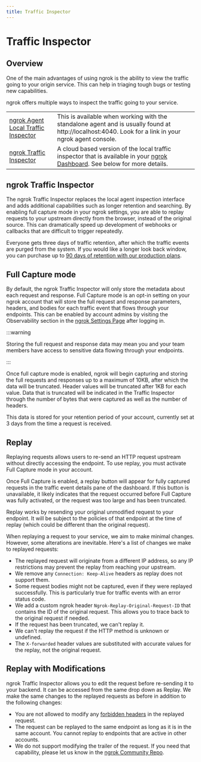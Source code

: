 ```yaml
---
title: Traffic Inspector
---
```


# Traffic Inspector

## Overview

One of the main advantages of using ngrok is the ability to view the traffic going
to your origin service. This can help in triaging tough bugs or testing new capabilities.

ngrok offers multiple ways to inspect the traffic going to your service.

|                                                                              |                                                                                                                                                                                            |
| ---------------------------------------------------------------------------- | ------------------------------------------------------------------------------------------------------------------------------------------------------------------------------------------ |
| [ngrok Agent Local Traffic Inspector](/agent/web-inspection-interface/) | This is available when working with the standalone agent and is usually found at http://localhost:4040. Look for a link in your ngrok agent console.                                       |
| [ngrok Traffic Inspector](#ngrok-traffic-inspector)                          | A cloud based version of the local traffic inspector that is available in your [ngrok Dashboard](https://dashboard.ngrok.com/observability/traffic-inspector). See below for more details. |

## ngrok Traffic Inspector

The ngrok Traffic Inspector replaces the local agent inspection interface and adds additional capabilities such as longer retention and searching.
By enabling full capture mode in your ngrok settings, you are able to replay requests to your upstream directly from the browser, instead of the original source.
This can dramatically speed up development of webhooks or callbacks that are difficult to trigger repeatedly.

Everyone gets three days of traffic retention, after which the traffic events are purged from the system. If you would like a longer look back window, you can purchase up to [90 days of retention with our production plans](https://ngrok.com/pricing).

## Full Capture mode

By default, the ngrok Traffic Inspector will only store the metadata about each request and response. Full Capture mode is an opt-in setting on your ngrok account that will store the full request and response parameters, headers, and bodies for each traffic event that flows through your endpoints.
This can be enabled by account admins by visiting the Observability section in the [ngrok Settings Page](https://dashboard.ngrok.com/settings#observability) after logging in.

:::warning

Storing the full request and response data may mean you and your team members have access to sensitive data flowing through your endpoints.

:::

Once full capture mode is enabled, ngrok will begin capturing and storing the full requests and responses up to a maximum of 10KB, after which the data will be truncated. Header values will be truncated after 1KB for each value.
Data that is truncated will be indicated in the Traffic Inspector through the number of bytes that were captured as well as the number of headers.

This data is stored for your retention period of your account, currently set at 3 days from the time a request is received.

## Replay

Replaying requests allows users to re-send an HTTP request upstream without directly accessing the endpoint. To use replay, you must activate Full Capture mode in your account.

Once Full Capture is enabled, a replay button will appear for fully captured requests in the traffic event details pane of the dashboard. If this button is unavailable, it likely indicates that the request occurred before Full Capture was fully activated, or the request was too large and has been truncated.

Replay works by resending your original unmodified request to your endpoint. It will be subject to the policies of that endpoint at the time of replay (which could be different than the original request).

When replaying a request to your service, we aim to make minimal changes. However, some alterations are inevitable. Here's a list of changes we make to replayed requests:

- The replayed request will originate from a different IP address, so any IP restrictions may prevent the replay from reaching your upstream.
- We remove any `Connection: Keep-Alive` headers as replay does not support them.
- Some request bodies might not be captured, even if they were replayed successfully. This is particularly true for traffic events with an error status code.
- We add a custom ngrok header `Ngrok-Replay-Original-Request-ID` that contains the ID of the original request. This allows you to trace back to the original request if needed.
- If the request has been truncated, we can't replay it.
- We can't replay the request if the HTTP method is unknown or undefined.
- The `X-forwarded` header values are substituted with accurate values for the replay, not the original request.

## Replay with Modifications

ngrok Traffic Inspector allows you to edit the request before re-sending it to your backend. It can be accessed from the same drop down as Replay. We make the same changes to the replayed requests as before in addition to the following changes:

- You are not allowed to modify any [forbidden headers](https://developer.mozilla.org/en-US/docs/Glossary/Forbidden_header_name) in the replayed request.
- The request can be replayed to the same endpoint as long as it is in the same account. You cannot replay to endpoints that are active in other accounts.
- We do not support modifying the trailer of the request. If you need that capability, please let us know in the [ngrok Community Repo](https://github.com/ngrok/ngrok).
